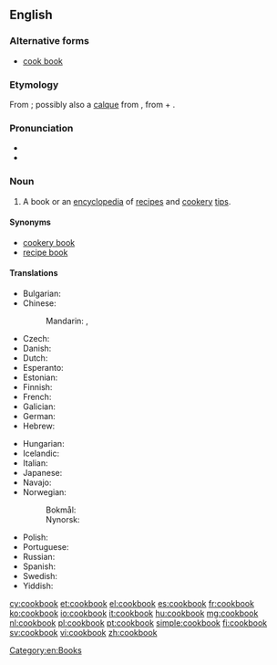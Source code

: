 ==English==
{{wikipedia}}

===Alternative forms===
* [[cook book]]

===Etymology===
From {{compound|cook|book|lang=en}}; possibly also a [[calque]] from {{etyl|de|en}} {{term|Kochbuch|lang=de}}, from {{m|de|kochen||cook}} + {{m|de|Buch||book}}.

===Pronunciation===
* {{IPA|/ˈkʊkˌbʊk/|lang=en}}
* {{audio|en-us-cookbook.ogg|Audio (US)|lang=en}}

===Noun===
{{en-noun}}

# A book or an [[encyclopedia]] of [[recipe]]s and [[cookery]] [[tip]]s.

====Synonyms====
* [[cookery book]]
* [[recipe book]]

====Translations====
{{trans-top|book of cooking recipes}}
* Bulgarian: {{t|bg|готварска книга|f|tr=gotvarska kníga|sc=Cyrl}}
* Chinese:
*: Mandarin: {{t+|cmn|菜譜|sc=Hani}}, {{t|cmn|菜谱|tr=càipǔ|sc=Hani}}
* Czech: {{t+|cs|kuchařka|f}}
* Danish: {{t|da|kogebog|c}}
* Dutch: {{t+|nl|kookboek|n}}
* Esperanto: {{t|eo|kuirlibro}}
* Estonian: {{t|et|kokaraamat}}
* Finnish: {{t+|fi|keittokirja}}
* French: {{t|fr|livre de cuisine|m}}
* Galician: {{t|gl|libro de receitas|m}}
* German: {{t+|de|Kochbuch|n}}
* Hebrew: {{l/he|ספר בישול|dwv=סֵפֶר בִּשׁוּל|g=m|tr=sefer bishul|sc=Hebr}}
{{trans-mid}}
* Hungarian: {{t+|hu|szakácskönyv}}
* Icelandic: {{t+|is|matreiðslubók|f}}
* Italian: {{t|it|ricettario|m}}
* Japanese: {{t|ja|料理の本|tr=りょうりのほん, ryōri-no hon|sc=Jpan}}
* Navajo: {{t|nv|chʼiyáán ííłʼíní binaaltsoos}}
* Norwegian:
*: Bokmål: {{t|nb|kokebok|m|f}}
*: Nynorsk: {{t|nn|kokebok|f}}
* Polish: {{t+|pl|książka kucharska|f}}
* Portuguese: {{t|pt|[[livro]] [[de]] [[receitas]]|m}}
* Russian: {{t|ru|пова́ренная кни́га|f}}
* Spanish: {{t|es|libro de recetas|m}}
* Swedish: {{t+|sv|kokbok|c}}
* Yiddish: {{t|yi|קאָכבוך|n|sc=Hebr}}
{{trans-bottom}}

[[Category:en:Books]]

[[cy:cookbook]]
[[et:cookbook]]
[[el:cookbook]]
[[es:cookbook]]
[[fr:cookbook]]
[[ko:cookbook]]
[[io:cookbook]]
[[it:cookbook]]
[[hu:cookbook]]
[[mg:cookbook]]
[[nl:cookbook]]
[[pl:cookbook]]
[[pt:cookbook]]
[[simple:cookbook]]
[[fi:cookbook]]
[[sv:cookbook]]
[[vi:cookbook]]
[[zh:cookbook]]